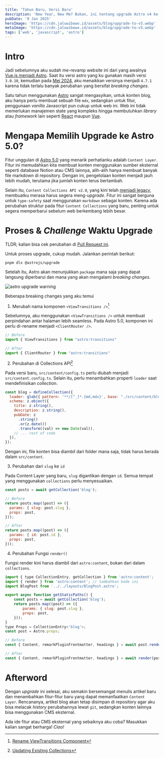 ```yaml
---
title: 'Tahun Baru, Versi Baru'
description: 'New Year, New Me? Bukan, ini tentang upgrade Astro v4 ke v5, dan sedikit keinginan di tahun 2025 ini.'
pubDate: '9 Jan 2025'
heroImage: 'https://cdn.jaluwibowo.id/assets/blog/upgrade-to-v5.webp'
metaImage: 'https://cdn.jaluwibowo.id/assets/blog/upgrade-to-v5.webp'
tags: ['web', 'javascript', 'astro']
---
```


# Intro

Jadi sebelumnya aku sudah me-revamp website ini dari yang awalnya [Vue.js menjadi Astro](https://www.jaluwibowo.id/blog/hello-world-revamp-dan-astro/). Saat itu versi astro yang ku gunakan masih versi `3.0.10`, kemudian pada [Mei 2024](https://github.com/jarooda/jarooda.github.io/commit/46686550e6a0c2c28f0965aeced5584994282368#diff-7ae45ad102eab3b6d7e7896acd08c427a9b25b346470d7bc6507b6481575d519L27), aku menaikkan versinya menjadi `4.7.1` karena tidak terlalu banyak perubahan yang bersifat *breaking changes*.

Satu tahun menggunakan [Astro](https://www.jaluwibowo.id/tags/astro/) sangat mengasyikan, untuk konten blog, aku hanya perlu membuat sebuah file `mdx`, sedangkan untuk fitur, penggunaan *vanilla* Javascript pun cukup untuk web ini. Web ini tidak memerlukan manajemen state yang kompleks hingga membutuhkan *library* atau *framework* lain seperti [React](https://www.jaluwibowo.id/tags/react/) maupun [Vue](https://www.jaluwibowo.id/tags/vue/).

# Mengapa Memilih Upgrade ke Astro 5.0?

Fitur unggulan di [Astro 5.0](https://astro.build/blog/astro-5/) yang menarik perhatianku adalah `Content Layer`. Fitur ini memudahkan kita membuat konten menggunakan sumber eksternal seperti database Notion atau CMS lainnya, alih-alih hanya membuat banyak file markdown di repository. Dengan ini, pengelolaan konten menjadi jauh lebih mudah, terutama jika jumlah konten terus bertambah.

Selain itu, `Content Collections API v2.0`, yang kini telah [menjadi legacy](https://docs.astro.build/en/guides/upgrade-to/v5/#legacy-v20-content-collections-api), membuatku merasa harus segera meng-*upgrade*. Fitur ini sangat berguna untuk `type-safety` saat menggunakan `markdown` sebagai konten. Karena ada perubahan struktur pada fitur `Content Collections` yang baru, penting untuk segera memperbarui sebelum web berkembang lebih besar.

# Proses & *Challenge* Waktu Upgrade

TLDR; kalian bisa cek perubahan di [Pull Request ini](https://github.com/jarooda/jarooda.github.io/pull/48).

Untuk proses upgrade, cukup mudah. Jalankan perintah berikut:

```
pnpm dlx @astrojs/upgrade
```

Setelah itu, Astro akan menunjukkan `package` mana saja yang dapat langsung diperbarui dan mana yang akan mengalami *breaking changes*.

<img src="https://cdn.jaluwibowo.id/assets/blog/upgrade-astro.jpg" alt="astro upgrade warning" loading="lazy" />

Beberapa breaking changes yang aku temui

1. Merubah nama komponen `<ViewTransitions />`[^1]

Sebelumnya, aku menggunakan `<ViewTransitions />` untuk membuat perpindahan antar halaman lebih seamless. Pada Astro 5.0, komponen ini perlu di-rename menjadi `<ClientRouter />`.

```js
// Before
import { ViewTransitions } from "astro:transitions"

// After
import { ClientRouter } from "astro:transitions"
```

2. Perubahan di Collections API[^2]

Pada versi baru, `src/content/config.ts` perlu diubah menjadi `src/content.config.ts`. Selain itu, perlu menambahkan properti `loader` saat mendefinisikan *collection*.

```js
const blog = defineCollection({
  loader: glob({ pattern: '**/[^_]*.{md,mdx}', base: "./src/content/blog" }), // adding this piece of code
  schema: z.object({
    title: z.string(),
    description: z.string(),
    pubDate: z
      .string()
      .or(z.date())
      .transform((val) => new Date(val)),
    // ... rest of code
  }),
});
```

Dengan ini, file konten bisa diambil dari folder mana saja, tidak harus berada dalam `src/content`.

3. Perubahan dari `slug` ke `id`

Pada Content Layer yang baru, `slug` digantikan dengan `id`. Semua tempat yang menggunakan `collections` perlu menyesuaikan.

```js
const posts = await getCollection('blog');

// Before
return posts.map((post) => ({
  params: { slug: post.slug },
  props: post,
}));

// After
return posts.map((post) => ({
  params: { id: post.id },
  props: post,
}));
```

4. Perubahan Fungsi `render()`

Fungsi render kini harus diambil dari `astro:content`, bukan dari dalam `collections`.

```js
import { type CollectionEntry, getCollection } from 'astro:content';
import { render } from 'astro:content'; // tambahkan kode ini
import BlogPost from '../../layouts/BlogPost.astro';

export async function getStaticPaths() {
	const posts = await getCollection('blog');
	return posts.map((post) => ({
		params: { slug: post.slug },
		props: post,
	}));
}
type Props = CollectionEntry<'blog'>;
const post = Astro.props;

// Before
const { Content, remarkPluginFrontmatter, headings } = await post.render();

// After
const { Content, remarkPluginFrontmatter, headings } = await render(post);

```

# Afterword

Dengan *upgrade* ini selesai, aku semakin bersemangat menulis artikel baru dan menambahkan fitur-fitur baru yang dapat memanfaatkan `Content Layer`. Rencananya, artikel blog akan tetap disimpan di repository agar aku bisa melacak *history* perubahannya lewat `git`, sedangkan konten lainnya bisa menggunakan CMS eksternal.

Ada ide fitur atau CMS eksternal yang sebaiknya aku coba? Masukkan kalian sangat berharga! *Ciao!*

[^1]: [Rename ViewTransitions Component](https://docs.astro.build/en/guides/upgrade-to/v5/#renamed-viewtransitions--component)
[^2]: [Updating Existing Collections](https://docs.astro.build/en/guides/upgrade-to/v5/#updating-existing-collections)